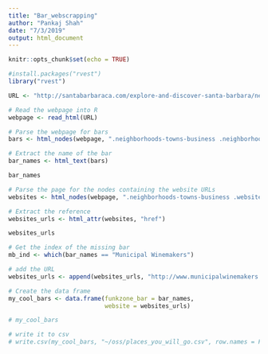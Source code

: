 ```yaml
---
title: "Bar_webscrapping"
author: "Pankaj Shah"
date: "7/3/2019"
output: html_document
---
```


```r
knitr::opts_chunk$set(echo = TRUE)
```

```r
#install.packages("rvest")
library("rvest")

URL <- "http://santabarbaraca.com/explore-and-discover-santa-barbara/neighborhoods-towns/santa-barbara/the-funk-zone/"

# Read the webpage into R
webpage <- read_html(URL)

# Parse the webpage for bars
bars <- html_nodes(webpage, ".neighborhoods-towns-business .neighborhoods-towns-business-title")

# Extract the name of the bar
bar_names <- html_text(bars)

bar_names
```

```r
# Parse the page for the nodes containing the website URLs
websites <- html_nodes(webpage, ".neighborhoods-towns-business .website-button")

# Extract the reference 
websites_urls <- html_attr(websites, "href")

websites_urls
```

```r
# Get the index of the missing bar
mb_ind <- which(bar_names == "Municipal Winemakers")

# add the URL
websites_urls <- append(websites_urls, "http://www.municipalwinemakers.com/", after = mb_ind-1)
```

```r
# Create the data frame
my_cool_bars <- data.frame(funkzone_bar = bar_names, 
                           website = websites_urls)

# my_cool_bars

# write it to csv
# write.csv(my_cool_bars, "~/oss/places_you_will_go.csv", row.names = FALSE)
```
